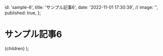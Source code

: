 
  id: 'sample-6',
  title: 'サンプル記事6',
  date: '2022-11-01 17:30:39',
  // image: '',
  published: true,
};

# サンプル記事6

  <ArticleLayout meta={meta}>{children}</ArticleLayout>
);

